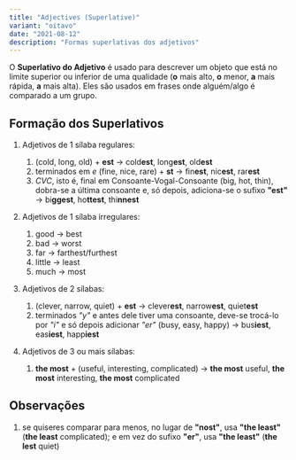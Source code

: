 ```yaml
---
title: "Adjectives (Superlative)"
variant: "oitavo"
date: "2021-08-12"
description: "Formas superlativas dos adjetivos"
---
```


O **Superlativo do Adjetivo** é usado para descrever um objeto que está no limite superior ou inferior de uma qualidade (**o** mais alto, **o** menor, **a** mais rápida, **a** mais alta). Eles são usados em frases onde alguém/algo é comparado a um grupo.

## Formação dos Superlativos

1. Adjetivos de 1 sílaba regulares:

   1. (cold, long, old) + **est** → cold**est**, long**est**, old**est**
   2. terminados em _e_ (fine, nice, rare) + **st** → fin**est**, nic**est**, rar**est**
   3. _CVC_, isto é, final em Consoante-Vogal-Consoante (big, hot, thin), dobra-se a última consoante e, só depois, adiciona-se o sufixo **"est"** → bi**ggest**, ho**ttest**, thi**nnest**

2. Adjetivos de 1 sílaba irregulares:

   1. good → best
   2. bad → worst
   3. far → farthest/furthest
   4. little → least
   5. much → most

3. Adjetivos de 2 sílabas:

   1. (clever, narrow, quiet) + **est** → clever**est**, narrow**est**, quiet**est**
   2. terminados _"y"_ e antes dele tiver uma consoante, deve-se trocá-lo por _"i"_ e só depois adicionar _"er"_ (busy, easy, happy) → bus**iest**, eas**iest**, happ**iest**

4. Adjetivos de 3 ou mais sílabas:

   1. **the most** + (useful, interesting, complicated) → **the most** useful, **the most** interesting, **the most** complicated

## Observações

1. se quiseres comparar para menos, no lugar de **"nost"**, usa **"the least"** (**the least** complicated); e em vez do sufixo **"er"**, usa **"the least"** (**the lest** quiet)
